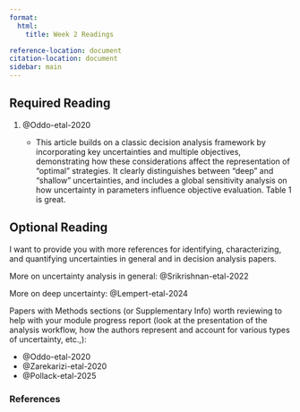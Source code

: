 ```yaml
---
format:
  html:
    title: Week 2 Readings

reference-location: document
citation-location: document
sidebar: main
---
```


## Required Reading

1. @Oddo-etal-2020

    - This article builds on a classic decision analysis framework by incorporating key uncertainties and multiple objectives, demonstrating how these considerations affect the representation of "optimal" strategies. It clearly distinguishes between "deep" and "shallow" uncertainties, and includes a global sensitivity analysis on how uncertainty in parameters influence objective evaluation. Table 1 is great. 

## Optional Reading

I want to provide you with more references for identifying, characterizing, and quantifying uncertainties in general and in decision analysis papers. 

More on uncertainty analysis in general: @Srikrishnan-etal-2022

More on deep uncertainty: @Lempert-etal-2024

Papers with Methods sections (or Supplementary Info) worth reviewing to help with your module progress report (look at the presentation of the analysis workflow, how the authors represent and account for various types of uncertainty, etc.,):

- @Oddo-etal-2020
- @Zarekarizi-etal-2020
- @Pollack-etal-2025


### References
::: {#refs}
:::